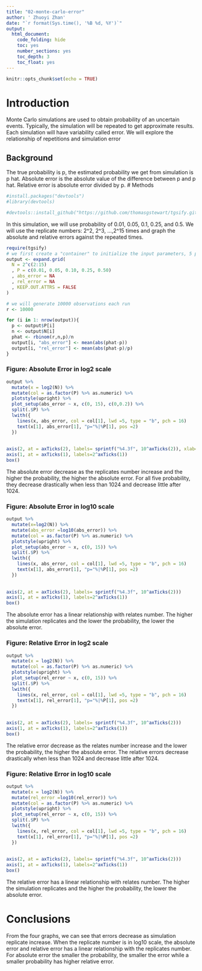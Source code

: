 ```yaml
---
title: "02-monte-carlo-error"
author: ' Zhuoyi Zhan'
date: "`r format(Sys.time(), '%B %d, %Y')`"
output:
  html_document:
    code_folding: hide
    toc: yes
    number_sections: yes
    toc_depth: 3
    toc_float: yes
---
```


```r
knitr::opts_chunk$set(echo = TRUE)
```

# Introduction
Monte Carlo simulations are used to obtain probability of an uncertain events. Typically, the simulation will be repeated to  get approximate results. Each simulation will have variability called error. We will explore the relationship of repetitions and simulation error

## Background
The true probability is p, the estimated probability we get from simulation is p hat. Absolute error is the absolute value of the difference between p and p hat. Relative error is absolute error divided by p.
# Methods

```r
#install.packages("devtools")
#library(devtools)

#devtools::install_github("https://github.com/thomasgstewart/tgsify.git")
```
In this simulation, we will use probability of 0.01, 0.05, 0.1, 0.25, and 0.5. We will use the replicate numbers: 2^2, 2^3, ...,2^15 times and graph the absolute and relative errors against the repeated times.
```r
require(tgsify)
# we first create a "container" to initialize the input parameters, 5 probability and replicate number from 2^2 to 2^15. It enables a 14 X 5 factorial simulation.
output <- expand.grid(
  N = 2^c(2:15)
  , P = c(0.01, 0.05, 0.10, 0.25, 0.50)
  , abs_error = NA
  , rel_error = NA
  , KEEP.OUT.ATTRS = FALSE
)

# we will generate 10000 observations each run
r <- 10000

for (i in 1: nrow(output)){
  p <- output$P[i]
  n <- output$N[i]
  phat <- rbinom(r,n,p)/n
  output[i, "abs_error"] <- mean(abs(phat-p))
  output[i, "rel_error"] <- mean(abs(phat-p)/p)
}
```

### Figure: Absolute Error in log2 scale
```r
output %>% 
  mutate(x = log2(N)) %>%
  mutate(col = as.factor(P) %>% as.numeric) %>%
  plotstyle(upright) %>%
  plot_setup(abs_error ~ x, c(0, 15), c(0,0.2)) %>% 
  split(.$P) %>%
  lwith({
    lines(x, abs_error, col = col[1], lwd =5, type = "b", pch = 16)
    text(x[1], abs_error[1], "p="%|%P[1], pos =2)
  })
  
  
axis(2, at = axTicks(2), labels= sprintf("%4.3f", 10^axTicks(2)), xlab="N(log2 scale)", ylab ="Absolute Error")
axis(1, at = axTicks(1), labels=2^axTicks(1))
box()

```
The absolute error decrease as the replicates number increase and the higher the probability, the higher the absolute error. For all five probability, they decrease drastically when less than 1024 and decrease little after 1024.

### Figure: Absolute Error in log10 scale
```r
output %>% 
  mutate(x=log2(N)) %>%
  mutate(abs_error =log10(abs_error)) %>%
  mutate(col = as.factor(P) %>% as.numeric) %>%
  plotstyle(upright) %>%
  plot_setup(abs_error ~ x, c(0, 15)) %>% 
  split(.$P) %>%
  lwith({
    lines(x, abs_error, col = col[1], lwd =5, type = "b", pch = 16)
    text(x[1], abs_error[1], "p="%|%P[1], pos =2)
  })
  
  
axis(2, at = axTicks(2), labels= sprintf("%4.3f", 10^axTicks(2)))
axis(1, at = axTicks(1), labels=2^axTicks(1))
box()
```     
The absolute error has a linear relationship with relates number. The higher the simulation replicates and the lower the probability, the lower the absolute error.

### Figure: Relative Error in log2 scale
```r
output %>% 
  mutate(x = log2(N)) %>%
  mutate(col = as.factor(P) %>% as.numeric) %>%
  plotstyle(upright) %>%
  plot_setup(rel_error ~ x, c(0, 15)) %>% 
  split(.$P) %>%
  lwith({
    lines(x, rel_error, col = col[1], lwd =5, type = "b", pch = 16)
    text(x[1], rel_error[1], "p="%|%P[1], pos =2)
  })
  
  
axis(2, at = axTicks(2), labels= sprintf("%4.3f", 10^axTicks(2)))
axis(1, at = axTicks(1), labels=2^axTicks(1))
box()
```
The relative error decrease as the relates number increase and the lower the probability, the higher the absolute error. The relative errors decrease drastically when less than 1024 and decrease little after 1024.


### Figure: Relative Error in log10 scale
```r
output %>% 
  mutate(x = log2(N)) %>%
  mutate(rel_error =log10(rel_error)) %>%
  mutate(col = as.factor(P) %>% as.numeric) %>%
  plotstyle(upright) %>%
  plot_setup(rel_error ~ x, c(0, 15)) %>% 
  split(.$P) %>%
  lwith({
    lines(x, rel_error, col = col[1], lwd =5, type = "b", pch = 16)
    text(x[1], rel_error[1], "p="%|%P[1], pos =2)
  })
  
  
axis(2, at = axTicks(2), labels= sprintf("%4.3f", 10^axTicks(2)))
axis(1, at = axTicks(1), labels=2^axTicks(1))
box()
```
The relative error has a linear relationship with relates number. The higher the simulation replicates and the higher the probability, the lower the absolute error.


# Conclusions
From the four graphs, we can see that errors decrease as simulation replicate increase. When the replicate number is in log10 scale, the absolute error and relative error has a linear relationship with the replicates number. For absolute error the smaller the probability, the smaller the error while a smaller probability has higher relative error.

